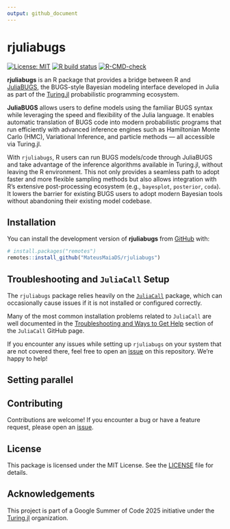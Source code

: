 ```yaml
---
output: github_document
---
```


# rjuliabugs <img src="man/figures/logo.png" align="right" alt="" />

<!-- badges: start -->
[![License: MIT](https://img.shields.io/badge/license-MIT-blue.svg)](https://opensource.org/licenses/MIT)
[![R build status](https://github.com/MateusMaiaDS/rjuliabugs/actions/workflows/R-CMD-check.yaml/badge.svg)](https://github.com/MateusMaiaDS/rjuliabugs/actions)
[![R-CMD-check](https://github.com/MateusMaiaDS/rjuliabugs/actions/workflows/R-CMD-check.yaml/badge.svg)](https://github.com/MateusMaiaDS/rjuliabugs/actions/workflows/R-CMD-check.yaml)
<!-- badges: end -->


**rjuliabugs** is an R package that provides a bridge between R and [JuliaBUGS](https://turing.ml/dev/), the BUGS-style Bayesian modeling interface developed in Julia as part of the [Turing.jl](https://turing.ml/dev/) probabilistic programming ecosystem.

**JuliaBUGS** allows users to define models using the familiar BUGS syntax while leveraging the speed and flexibility of the Julia language. It enables automatic translation of BUGS code into modern probabilistic programs that run efficiently with advanced inference engines such as Hamiltonian Monte Carlo (HMC), Variational Inference, and particle methods — all accessible via Turing.jl.

With `rjuliabugs`, R users can run BUGS models/code through JuliaBUGS and take advantage of the inference algorithms available in Turing.jl, without leaving the R environment. This not only provides a seamless path to adopt faster and more flexible sampling methods but also allows integration with R’s extensive post-processing ecosystem (e.g., `bayesplot`, `posterior`, `coda`). It lowers the barrier for existing BUGS users to adopt modern Bayesian tools without abandoning their existing model codebase.


## Installation

You can install the development version of **rjuliabugs** from [GitHub](https://github.com/MateusMaiaDS/rjuliabugs) with:

```r
# install.packages("remotes")
remotes::install_github("MateusMaiaDS/rjuliabugs")
```

## Troubleshooting and `JuliaCall` Setup

The `rjuliabugs` package relies heavily on the [`JuliaCall`](https://github.com/JuliaInterop/JuliaCall) package, which can occasionally cause issues if it is not installed or configured correctly.

Many of the most common installation problems related to `JuliaCall` are well documented in the [Troubleshooting and Ways to Get 
Help](https://github.com/JuliaInterop/JuliaCall#troubleshooting-and-ways-to-get-help) section of the `JuliaCall` GitHub page.

If you encounter any issues while setting up `rjuliabugs` on your system that are not covered there, feel free to open an [issue](https://github.com/MateusMaiaDS/rjuliabugs/issues) on this repository. We're happy to help!

## Setting parallel


## Contributing

Contributions are welcome! If you encounter a bug or have a feature request, please open an [issue](https://github.com/MateusMaiaDS/rjuliabugs/issues).

## License

This package is licensed under the MIT License. See the [LICENSE](LICENSE) file for details.

## Acknowledgements

This project is part of a Google Summer of Code 2025 initiative under the [Turing.jl](https://turing.ml/dev/) organization.  
